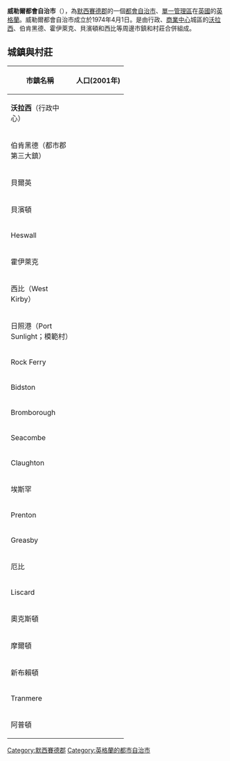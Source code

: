 {{Infobox City
|name = 威勒爾都會自治市
|official_name = Metropolitan Borough of Wirral
|image_skyline = Wallasey Town Hall.jpg
|image_caption = 沃拉西為政商中心
|image_map = File:Wirral UK locator map.svg
|map_caption = 威勒爾都會自治市的位置圖
|subdivision_type = [[國家|國家]]
|subdivision_name = [[英國|英國]]
|subdivision_type1 = [[英格蘭區域|英格蘭區域]]
|subdivision_name1 = [[西北英格蘭|西北英格蘭]]
|subdivision_type2 = [[都市郡|都市郡]]
|subdivision_name2 = [[默西賽德郡|默西賽德郡]]
|found_date = 
|area_magnitude =
|area_total_km2 = 157.0   
|area_urban =  
|area_metro  =  
|population_as_of  = 2007年
|population_total = 310,200
|population_metro  = 
|population_urban = 
|population_density_km2 = 1975  
|website = [http://www.wirral.gov.uk/ www.wirral.gov.uk/]
}}

'''威勒爾都會自治市'''（{{lang-en|Metropolitan Borough of Wirral}}），為[[默西賽德郡|默西賽德郡]]的一個[[都會自治市|都會自治市]]、[[單一管理區|單一管理區]]在[[英國|英國]]的[[英格蘭|英格蘭]]。威勒爾都會自治市成立於1974年4月1日。是由行政、[[商業中心|商業中心]]城區的[[沃拉西|沃拉西]]、伯肯黑德、霍伊萊克、貝濱頓和西比等周邊市鎮和村莊合併組成。

==城鎮與村莊==


{| class="wikitable sortable" style="text-align:right; font-size:95%;"
!width="135px"| 市鎮名稱
! 人口(2001年) 
|-
|align="left"| '''沃拉西'''（行政中心）
| {{nts|58,710}}  
|-
|align="left"| 伯肯黑德（都市郡第三大鎮）
| {{nts|83,729}}
|-
|align="left"| 貝爾英
| {{nts|02,283}} 
|-
|align="left"| 貝濱頓
| {{nts|13,720}} 
|-
|align="left"| Heswall
| {{nts|07,750}}
|-
|align="left"| 霍伊萊克
| {{nts|05,710}}
|-
|align="left"| 西比（West Kirby）
| {{nts|07,680}}
|-
|align="left"| 日照港（Port Sunlight；模範村）
| {{nts|01,450  }}
|-
|align="left"| Rock Ferry
| {{nts|13,676}}
|-
|align="left"| Bidston
| {{nts|10,446}}
|-
|align="left"| Bromborough
| {{nts|12,630}}
|-
|align="left"| Seacombe
| {{nts|15,158}}
|-
|align="left"| Claughton
| {{nts|13,723}}
|-
|align="left"|埃斯罕 
| {{nts|12,250}}
|-
|align="left"| Prenton
| {{nts|14,429}}
|-
|align="left"| Greasby 
| {{nts|09,830}}
|-
|align="left"| 厄比 
| {{nts|06,110}}
|-
|align="left"| Liscard
| {{nts|14,301}}
|-
|align="left"| 奧克斯頓
| {{nts|14,066}}
|-
|align="left"|摩爾頓 
| {{nts|17,670}}
|-
|align="left"| 新布賴頓 
| {{nts|14,450}}
|-
|align="left"| Tranmere  
| {{nts|11,668}}
|-
|align="left"| 阿普頓  
| {{nts|15,731}}
|}
{{Merseyside}}
[[Category:默西賽德郡|Category:默西賽德郡]]
[[Category:英格蘭的都市自治市|Category:英格蘭的都市自治市]]
{{DEFAULTSORT:Wirral}}